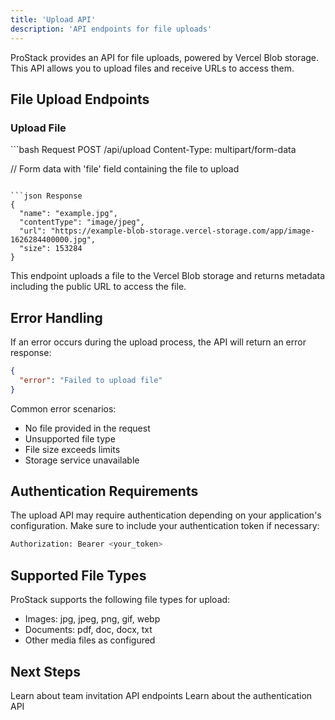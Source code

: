 ```yaml
---
title: 'Upload API'
description: 'API endpoints for file uploads'
---
```


ProStack provides an API for file uploads, powered by Vercel Blob storage. This API allows you to upload files and receive URLs to access them.

## File Upload Endpoints

### Upload File

<CodeGroup>
```bash Request
POST /api/upload
Content-Type: multipart/form-data

// Form data with 'file' field containing the file to upload
```

```json Response
{
  "name": "example.jpg",
  "contentType": "image/jpeg",
  "url": "https://example-blob-storage.vercel-storage.com/app/image-1626284400000.jpg",
  "size": 153284
}
```
</CodeGroup>

This endpoint uploads a file to the Vercel Blob storage and returns metadata including the public URL to access the file.

## Error Handling

If an error occurs during the upload process, the API will return an error response:

```json
{
  "error": "Failed to upload file"
}
```

Common error scenarios:
- No file provided in the request
- Unsupported file type
- File size exceeds limits
- Storage service unavailable

## Authentication Requirements

The upload API may require authentication depending on your application's configuration. Make sure to include your authentication token if necessary:

```bash
Authorization: Bearer <your_token>
```

## Supported File Types

ProStack supports the following file types for upload:
- Images: jpg, jpeg, png, gif, webp
- Documents: pdf, doc, docx, txt
- Other media files as configured

## Next Steps

<CardGroup cols={2}>
  <Card
    title="Team API"
    icon="users"
    href="/api-reference/team"
  >
    Learn about team invitation API endpoints
  </Card>
  <Card
    title="Authentication API"
    icon="lock"
    href="/api-reference/authentication"
  >
    Learn about the authentication API
  </Card>
</CardGroup> 